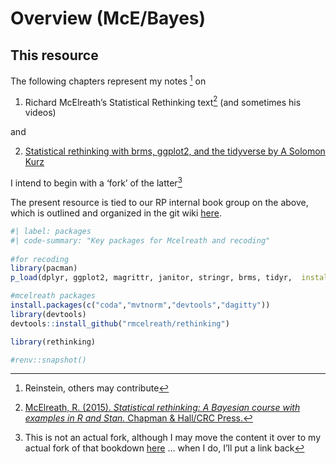# Overview (McE/Bayes) {#rethinking}

## This resource

The following chapters represent my notes ^[Reinstein, others may contribute] on 

1. Richard McElreath's Statistical Rethinking text^[[McElreath, R. (2015). *Statistical rethinking: A Bayesian course with examples in R and Stan.* Chapman & Hall/CRC Press.](https://xcelab.net/rm/statistical-rethinking/)
] (and sometimes his videos)

and

2. [Statistical rethinking with brms, ggplot2, and the tidyverse by A Solomon Kurz](https://bookdown.org/content/3890/)

I intend to begin with a 'fork' of the latter^[This is not an actual fork, although I may move the content it over to my actual fork of that bookdown [here](https://github.com/daaronr/Statistical_Rethinking_with_brms_ggplot2_and_the_tidyverse/tree/master) ... when I do, I'll put a link back]

The present resource is tied to our RP internal book group on the above, which is outlined and organized in the git wiki [here](https://github.com/rethinkpriorities/methodology-statistics-design/wiki/Statistical-Rethinking--(McElreath)-discussion-group:-proposed-outline).


```r
#| label: packages
#| code-summary: "Key packages for Mcelreath and recoding"
 
#for recoding
library(pacman)
p_load(dplyr, ggplot2, magrittr, janitor, stringr, brms, tidyr,  install = FALSE)

#mcelreath packages
install.packages(c("coda","mvtnorm","devtools","dagitty"))
library(devtools)
devtools::install_github("rmcelreath/rethinking")

library(rethinking)

#renv::snapshot()

```


